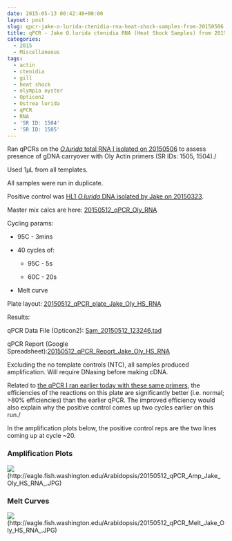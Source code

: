 ```yaml
---
date: 2015-05-13 00:42:48+00:00
layout: post
slug: qpcr-jake-o-lurida-ctenidia-rna-heat-shock-samples-from-20150506
title: qPCR - Jake O.lurida ctenidia RNA (Heat Shock Samples) from 20150506
categories:
  - 2015
  - Miscellaneous
tags:
  - actin
  - ctenidia
  - gill
  - heat shock
  - olympia oyster
  - Opticon2
  - Ostrea lurida
  - qPCR
  - RNA
  - 'SR ID: 1504'
  - 'SR ID: 1505'
---
```


Ran qPCRs on the [_O.lurida_ total RNA I isolated on 20150506](https://robertslab.github.io/sams-notebook/posts/2015-05-07-rna-isolation-jakes-o-lurida-ctenidia-1hr-heat-stress-from-20150422/) to assess presence of gDNA carryover with Oly Actin primers (SR IDs: 1505, 1504)./

Used 1μL from all templates.

All samples were run in duplicate.

Positive control was [HL1 _O.lurida_ DNA isolated by Jake on 20150323](https://heareresearch.blogspot.com/2015/03/3-23-2015-ezna-dna-isolation-with-seed.html).

Master mix calcs are here: [20150512_qPCR_Oly_RNA](https://docs.google.com/spreadsheets/d/1-jUGGyD56GcA_uk07TFUEh2R0Y2e6DxeEzqdByTccJE/edit?usp=sharing)

Cycling params:




    
  * 95C - 3mins

    
  * 40 cycles of:

    
    * 95C - 5s

    
    * 60C - 20s




    
  * Melt curve





Plate layout: [20150512_qPCR_plate_Jake_Oly_HS_RNA](https://docs.google.com/spreadsheets/d/1y-UxIdNQp_27qVvgZztf8pmxg_NBADD6SgPMkEKtMSI/edit?usp=sharing)



Results:

qPCR Data File (Opticon2): [Sam_20150512_123246.tad](https://eagle.fish.washington.edu/Arabidopsis/qPCR/Opticon/Sam_20150512_123246.tad)

qPCR Report (Google Spreadsheet):[20150512_qPCR_Report_Jake_Oly_HS_RNA](https://docs.google.com/spreadsheets/d/1CqfXuDfGfDf4N-T9ILctApAna-T6262TPUc1pA8KVtE/edit?usp=sharing)

Excluding the no template controls (NTC), all samples produced amplification. Will require DNasing before making cDNA.

Related to [the qPCR I ran earlier today with these same primers](https://robertslab.github.io/sams-notebook/posts/2015-05-13-qpcr-jake-o-lurida-ctenidia-rna-control-samples-from-20150507/), the efficiencies of the reactions on this plate are significantly better (i.e. normal; >80% efficiencies) than the earlier qPCR. The improved efficiency would also explain why the positive control comes up two cycles earlier on this run./

In the amplification plots below, the positive control reps are the two lines coming up at cycle ~20.





### Amplification Plots



![](https://eagle.fish.washington.edu/Arabidopsis/20150512_qPCR_Amp_Jake_Oly_HS_RNA_.JPG)(http://eagle.fish.washington.edu/Arabidopsis/20150512_qPCR_Amp_Jake_Oly_HS_RNA_.JPG)





### Melt Curves



![](https://eagle.fish.washington.edu/Arabidopsis/20150512_qPCR_Melt_Jake_Oly_HS_RNA_.JPG)(http://eagle.fish.washington.edu/Arabidopsis/20150512_qPCR_Melt_Jake_Oly_HS_RNA_.JPG)
